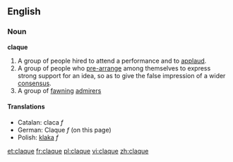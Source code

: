 ==English==
===Noun===
'''claque'''

# A group of people hired to attend a performance and to [[applaud]].
# A group of people who [[pre-arrange]] among themselves to express strong support for an idea, so as to give the false impression of a wider [[consensus]].
# A group of [[fawning]] [[admirer]]s

====Translations====
*Catalan: claca ''f''
*German: Claque ''f'' (on this page)
*Polish: [[klaka]] ''f''

[[et:claque]]
[[fr:claque]]
[[pl:claque]]
[[vi:claque]]
[[zh:claque]]